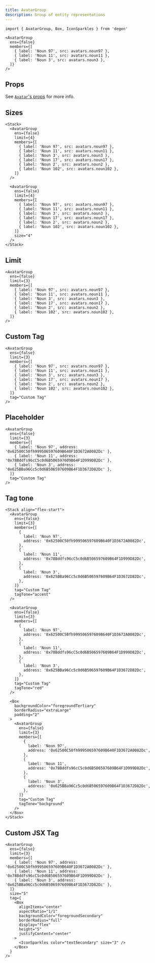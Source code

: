 ```yaml
---
title: AvatarGroup
description: Group of entity representations
---
```


```tsx
import { AvatarGroup, Box, IconSparkles } from 'degen'
```

```tsx live=true expand=true
<AvatarGroup
  ens={false}
  members={[
    { label: 'Noun 97', src: avatars.noun97 },
    { label: 'Noun 11', src: avatars.noun11 },
    { label: 'Noun 3', src: avatars.noun3 },
  ]}
/>
```

## Props

See [`Avatar`'s props](/components/Avatar#props) for more info.

<PropsTable sourceLink={sourceLink} types={types} />

## Sizes

```tsx live=true
<Stack>
  <AvatarGroup
    ens={false}
    limit={4}
    members={[
      { label: 'Noun 97', src: avatars.noun97 },
      { label: 'Noun 11', src: avatars.noun11 },
      { label: 'Noun 3', src: avatars.noun3 },
      { label: 'Noun 17', src: avatars.noun17 },
      { label: 'Noun 2', src: avatars.noun2 },
      { label: 'Noun 102', src: avatars.noun102 },
    ]}
  />

  <AvatarGroup
    ens={false}
    limit={4}
    members={[
      { label: 'Noun 97', src: avatars.noun97 },
      { label: 'Noun 11', src: avatars.noun11 },
      { label: 'Noun 3', src: avatars.noun3 },
      { label: 'Noun 17', src: avatars.noun17 },
      { label: 'Noun 2', src: avatars.noun2 },
      { label: 'Noun 102', src: avatars.noun102 },
    ]}
    size="4"
  />
</Stack>
```

## Limit

```tsx live=true expand=true
<AvatarGroup
  ens={false}
  limit={3}
  members={[
    { label: 'Noun 97', src: avatars.noun97 },
    { label: 'Noun 11', src: avatars.noun11 },
    { label: 'Noun 3', src: avatars.noun3 },
    { label: 'Noun 17', src: avatars.noun17 },
    { label: 'Noun 2', src: avatars.noun2 },
    { label: 'Noun 102', src: avatars.noun102 },
  ]}
/>
```

## Custom Tag

```tsx live=true expand=true
<AvatarGroup
  ens={false}
  limit={3}
  members={[
    { label: 'Noun 97', src: avatars.noun97 },
    { label: 'Noun 11', src: avatars.noun11 },
    { label: 'Noun 3', src: avatars.noun3 },
    { label: 'Noun 17', src: avatars.noun17 },
    { label: 'Noun 2', src: avatars.noun2 },
    { label: 'Noun 102', src: avatars.noun102 },
  ]}
  tag="Custom Tag"
/>
```

## Placeholder

```tsx live=true expand=true
<AvatarGroup
  ens={false}
  limit={3}
  members={[
    { label: 'Noun 97', address: '0x62500C50fh999506597609B640F1D3672A0082Dc' },
    { label: 'Noun 11', address: '0x78Bddfs96cC5c0d6B506597609B64F1D999D82Dc' },
    { label: 'Noun 3', address: '0x625BBa96Cc5c0d6B506597609B64F1D3672D82Dc' },
  ]}
  tag="Custom Tag"
/>
```

## Tag tone

```tsx live=true expand=true
<Stack align="flex-start">
  <AvatarGroup
    ens={false}
    limit={3}
    members={[
      {
        label: 'Noun 97',
        address: '0x62500C50fh999506597609B640F1D3672A0082Dc',
      },
      {
        label: 'Noun 11',
        address: '0x78Bddfs96cC5c0d6B506597609B64F1D999D82Dc',
      },
      {
        label: 'Noun 3',
        address: '0x625BBa96Cc5c0d6B506597609B64F1D3672D82Dc',
      },
    ]}
    tag="Custom Tag"
    tagTone="accent"
  />

  <AvatarGroup
    ens={false}
    limit={3}
    members={[
      {
        label: 'Noun 97',
        address: '0x62500C50fh999506597609B640F1D3672A0082Dc',
      },
      {
        label: 'Noun 11',
        address: '0x78Bddfs96cC5c0d6B506597609B64F1D999D82Dc',
      },
      {
        label: 'Noun 3',
        address: '0x625BBa96Cc5c0d6B506597609B64F1D3672D82Dc',
      },
    ]}
    tag="Custom Tag"
    tagTone="red"
  />

  <Box
    backgroundColor="foregroundTertiary"
    borderRadius="extraLarge"
    padding="2"
  >
    <AvatarGroup
      ens={false}
      limit={3}
      members={[
        {
          label: 'Noun 97',
          address: '0x62500C50fh999506597609B640F1D3672A0082Dc',
        },
        {
          label: 'Noun 11',
          address: '0x78Bddfs96cC5c0d6B506597609B64F1D999D82Dc',
        },
        {
          label: 'Noun 3',
          address: '0x625BBa96Cc5c0d6B506597609B64F1D3672D82Dc',
        },
      ]}
      tag="Custom Tag"
      tagTone="background"
    />
  </Box>
</Stack>
```

## Custom JSX Tag

```tsx live=true expand=true
<AvatarGroup
  ens={false}
  limit={3}
  members={[
    { label: 'Noun 97', address: '0x62500C50fh999506597609B640F1D3672A0082Dc' },
    { label: 'Noun 11', address: '0x78Bddfs96cC5c0d6B506597609B64F1D999D82Dc' },
    { label: 'Noun 3', address: '0x625BBa96Cc5c0d6B506597609B64F1D3672D82Dc' },
  ]}
  size="5"
  tag={
    <Box
      alignItems="center"
      aspectRatio="1/1"
      backgroundColor="foregroundSecondary"
      borderRadius="full"
      display="flex"
      height="5"
      justifyContent="center"
    >
      <IconSparkles color="textSecondary" size="3" />
    </Box>
  }
/>
```

